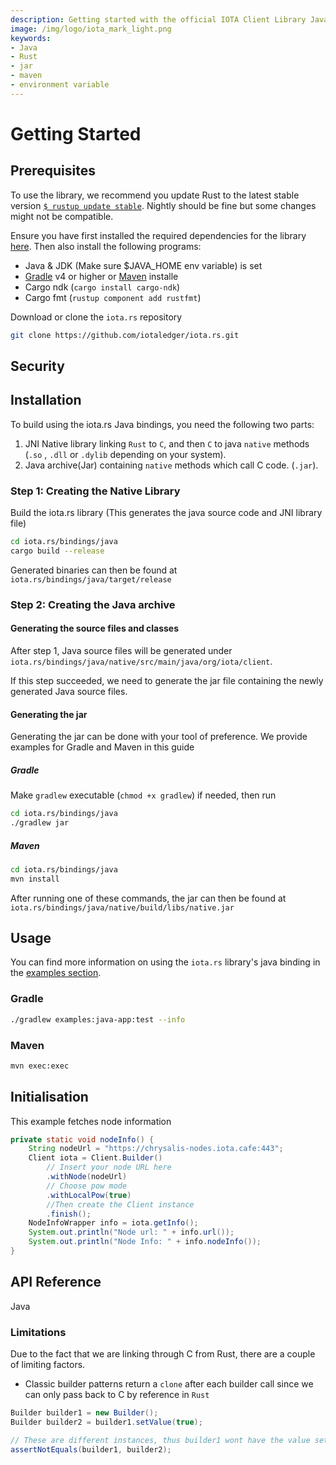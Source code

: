 ```yaml
---
description: Getting started with the official IOTA Client Library Java binding.
image: /img/logo/iota_mark_light.png
keywords:
- Java
- Rust
- jar
- maven
- environment variable
---
```



# Getting Started

## Prerequisites

To use the library, we recommend you update Rust to the latest stable version [`$ rustup update stable`](https://github.com/rust-lang/rustup.rs#keeping-rust-up-to-date). Nightly should be fine but some changes might not be compatible.

Ensure you have first installed the required dependencies for the library [here](https://github.com/iotaledger/iota.rs/blob/dev/README.md). Then also install the following programs:

- Java & JDK (Make sure $JAVA_HOME env variable) is set
- [Gradle](https://gradle.org/install/) v4 or higher or [Maven](https://maven.apache.org/download.cgi) installe
- Cargo ndk (`cargo install cargo-ndk`)
- Cargo fmt (`rustup component add rustfmt`)

Download or clone the `iota.rs` repository

```bash
git clone https://github.com/iotaledger/iota.rs.git
```

## Security

<PasswordStorage />

## Installation

To build using the iota.rs Java bindings, you need the following two parts:

1. JNI Native library linking `Rust` to `C`, and then `C` to java `native` methods (`.so` , `.dll` or `.dylib` depending on your system).
2. Java archive(Jar) containing `native` methods which call C code. (`.jar`).

### Step 1: Creating the Native Library

Build the iota.rs library (This generates the java source code and JNI library file)

```bash
cd iota.rs/bindings/java
cargo build --release
```

Generated binaries can then be found at `iota.rs/bindings/java/target/release`

<CompilingForAndroid />

### Step 2: Creating the Java archive

#### Generating the source files and classes

After step 1, Java source files will be generated under `iota.rs/bindings/java/native/src/main/java/org/iota/client`.

If this step succeeded, we need to generate the jar file containing the newly generated Java source files.

#### Generating the jar

Generating the jar can be done with your tool of preference. We provide examples for Gradle and Maven in this guide

##### Gradle

Make `gradlew` executable (`chmod +x gradlew`) if needed, then run

```bash
cd iota.rs/bindings/java
./gradlew jar
```

##### Maven

```bash
cd iota.rs/bindings/java
mvn install
```

After running one of these commands, the jar can then be found at `iota.rs/bindings/java/native/build/libs/native.jar`

## Usage

You can find more information on using the `iota.rs` library's java binding in the [examples section](./../../examples/running_examples.mdx).

### Gradle

```bash
./gradlew examples:java-app:test --info
```

### Maven

```bash
mvn exec:exec
```

## Initialisation

This example fetches node information

```java
private static void nodeInfo() {
    String nodeUrl = "https://chrysalis-nodes.iota.cafe:443";
    Client iota = Client.Builder()
        // Insert your node URL here
        .withNode(nodeUrl) 
        // Choose pow mode
        .withLocalPow(true)
        //Then create the Client instance
        .finish();
    NodeInfoWrapper info = iota.getInfo();
    System.out.println("Node url: " + info.url());
    System.out.println("Node Info: " + info.nodeInfo());
}
```

## API Reference

Java

### Limitations

Due to the fact that we are linking through C from Rust, there are a couple of limiting factors.

- Classic builder patterns return a `clone` after each builder call since we can only pass back to C by reference in `Rust`

```Java
Builder builder1 = new Builder();
Builder builder2 = builder1.setValue(true);

// These are different instances, thus builder1 wont have the value set
assertNotEquals(builder1, builder2);
```
